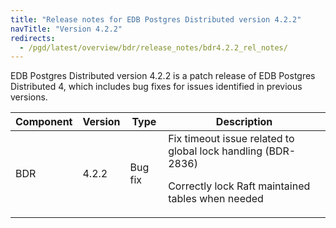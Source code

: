 ```yaml
---
title: "Release notes for EDB Postgres Distributed version 4.2.2"
navTitle: "Version 4.2.2"
redirects:
  - /pgd/latest/overview/bdr/release_notes/bdr4.2.2_rel_notes/
---
```


EDB Postgres Distributed version 4.2.2 is a patch release of EDB Postgres Distributed 4, which includes bug fixes for issues identified in previous versions.

| Component | Version |  Type   |                                                   Description                                                           |
| --------- | ------- | ------- | ------------------------------------------------------------------------------------------------------------------------|
| BDR       | 4.2.2   | Bug fix | Fix timeout issue related to global lock handling (BDR-2836) <p> Correctly lock Raft maintained tables when needed </p> |
